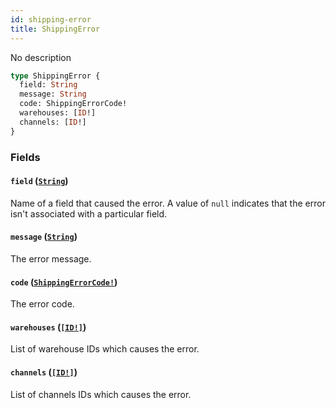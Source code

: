 ```yaml
---
id: shipping-error
title: ShippingError
---
```


No description

```graphql
type ShippingError {
  field: String
  message: String
  code: ShippingErrorCode!
  warehouses: [ID!]
  channels: [ID!]
}
```

### Fields

#### `field` ([`String`](../../../developer/api-reference/scalars/string))

Name of a field that caused the error. A value of `null` indicates that the error isn't associated with a particular field.

#### `message` ([`String`](../../../developer/api-reference/scalars/string))

The error message.

#### `code` ([`ShippingErrorCode!`](../../../developer/api-reference/enums/shipping-error-code))

The error code.

#### `warehouses` ([`[ID!]`](../../../developer/api-reference/scalars/id))

List of warehouse IDs which causes the error.

#### `channels` ([`[ID!]`](../../../developer/api-reference/scalars/id))

List of channels IDs which causes the error.
